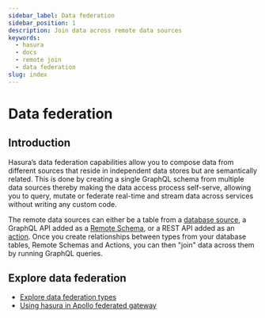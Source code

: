```yaml
---
sidebar_label: Data federation
sidebar_position: 1
description: Join data across remote data sources
keywords:
  - hasura
  - docs
  - remote join
  - data federation
slug: index
---
```


# Data federation

## Introduction

Hasura’s data federation capabilities allow you to compose data from different sources that reside in independent data
stores but are semantically related. This is done by creating a single GraphQL schema from multiple data sources thereby
making the data access process self-serve, allowing you to query, mutate or federate real-time and stream data across
services without writing any custom code.

The remote data sources can either be a table from a [database source](/databases/index.mdx), a GraphQL API added as a
[Remote Schema](/remote-schemas/index.mdx), or a REST API added as an [action](/actions/index.mdx). Once you create
relationships between types from your database tables, Remote Schemas and Actions, you can then "join" data across them
by running GraphQL queries.

## Explore data federation

- [Explore data federation types](/data-federation/data-federation-types.mdx)
- [Using hasura in Apollo federated gateway](/data-federation/apollo-federation.mdx)

